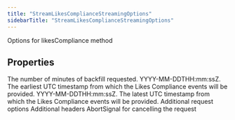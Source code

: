 ```yaml
---
title: "StreamLikesComplianceStreamingOptions"
sidebarTitle: "StreamLikesComplianceStreamingOptions"
---
```


Options for likesCompliance method

## Properties

<ParamField name="backfillMinutes" type="`number`">
The number of minutes of backfill requested.
</ParamField>





<ParamField name="startTime" type="`string`">
YYYY-MM-DDTHH:mm:ssZ. The earliest UTC timestamp from which the Likes Compliance events will be provided.
</ParamField>





<ParamField name="endTime" type="`string`">
YYYY-MM-DDTHH:mm:ssZ. The latest UTC timestamp from which the Likes Compliance events will be provided.
</ParamField>





<ParamField name="requestOptions" type="[`RequestOptions`](/xdks/typescript/reference/interfaces/RequestOptions)">
Additional request options
</ParamField>





<ParamField name="headers" type="`Record`\<`string`, `string`\>">
Additional headers
</ParamField>





<ParamField name="signal" type="`AbortSignal`">
AbortSignal for cancelling the request
</ParamField>



